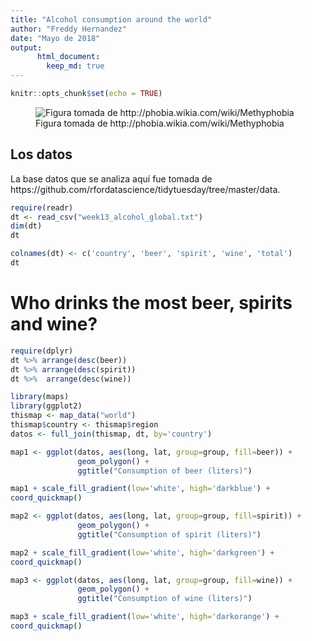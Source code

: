 ```yaml
---
title: "Alcohol consumption around the world"
author: "Freddy Hernandez"
date: "Mayo de 2018"
output:  
      html_document:  
        keep_md: true
---
```


```r
knitr::opts_chunk$set(echo = TRUE)
```

![Figura tomada de http://phobia.wikia.com/wiki/Methyphobia](alcohol.jpg)

## Los datos
La base datos que se analiza aquí fue tomada de https://github.com/rfordatascience/tidytuesday/tree/master/data.

```r
require(readr)
dt <- read_csv("week13_alcohol_global.txt")
dim(dt)
dt
```

```r
colnames(dt) <- c('country', 'beer', 'spirit', 'wine', 'total')
dt
```


# Who drinks the most beer, spirits and wine?
```r
require(dplyr)
dt %>% arrange(desc(beer))
dt %>% arrange(desc(spirit))
dt %>%  arrange(desc(wine))
```

```r
library(maps)
library(ggplot2)
thismap <- map_data("world")
thismap$country <- thismap$region
datos <- full_join(thismap, dt, by='country')
```

```r
map1 <- ggplot(datos, aes(long, lat, group=group, fill=beer)) +
               geom_polygon() + 
               ggtitle("Consumption of beer (liters)")

map1 + scale_fill_gradient(low='white', high='darkblue') +
coord_quickmap()
```

```r
map2 <- ggplot(datos, aes(long, lat, group=group, fill=spirit)) +
               geom_polygon() + 
               ggtitle("Consumption of spirit (liters)")

map2 + scale_fill_gradient(low='white', high='darkgreen') +
coord_quickmap()
```

```r
map3 <- ggplot(datos, aes(long, lat, group=group, fill=wine)) +
               geom_polygon() + 
               ggtitle("Consumption of wine (liters)")

map3 + scale_fill_gradient(low='white', high='darkorange') +
coord_quickmap()
```




